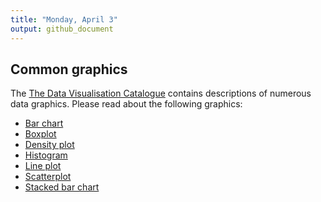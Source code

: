 ```yaml
---
title: "Monday, April 3"
output: github_document
---
```


## Common graphics

The [The Data Visualisation Catalogue](http://www.datavizcatalogue.com/) contains descriptions of numerous data graphics. Please read about the following graphics:

* [Bar chart](http://www.datavizcatalogue.com/methods/bar_chart.html)
* [Boxplot](http://www.datavizcatalogue.com/methods/box_plot.html)
* [Density plot](http://www.datavizcatalogue.com/methods/density_plot.html)
* [Histogram](http://www.datavizcatalogue.com/methods/histogram.html)
* [Line plot](http://www.datavizcatalogue.com/methods/line_graph.html)
* [Scatterplot](http://www.datavizcatalogue.com/methods/scatterplot.html)
* [Stacked bar chart](http://www.datavizcatalogue.com/methods/stacked_bar_graph.html)